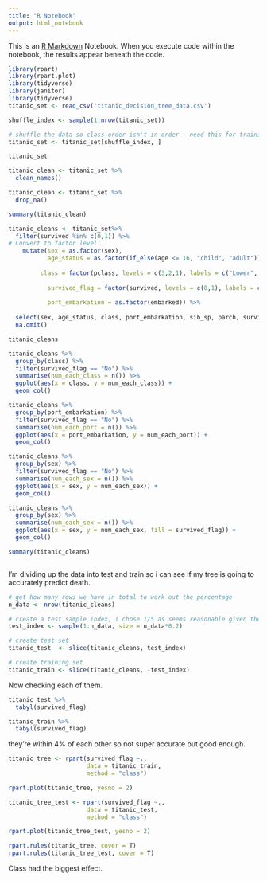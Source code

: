 ```yaml
---
title: "R Notebook"
output: html_notebook
---
```


This is an [R Markdown](http://rmarkdown.rstudio.com) Notebook. When you execute code within the notebook, the results appear beneath the code. 

```r
library(rpart)
library(rpart.plot)
library(tidyverse)
library(janitor)
library(tidyverse)
titanic_set <- read_csv('titanic_decision_tree_data.csv')

shuffle_index <- sample(1:nrow(titanic_set))

# shuffle the data so class order isn't in order - need this for training/testing split later on 
titanic_set <- titanic_set[shuffle_index, ]

```

```r
titanic_set

```

```r
titanic_clean <- titanic_set %>%
  clean_names()
```

```r
titanic_clean <- titanic_set %>%
  drop_na()

```

```r
summary(titanic_clean)
```

```r
titanic_cleans <- titanic_set%>%
  filter(survived %in% c(0,1)) %>%
# Convert to factor level
    mutate(sex = as.factor(sex), 
           age_status = as.factor(if_else(age <= 16, "child", "adult")),
           
         class = factor(pclass, levels = c(3,2,1), labels = c("Lower", "Middle", "Upper")), 
         
           survived_flag = factor(survived, levels = c(0,1), labels = c("No", "Yes")), 
         
           port_embarkation = as.factor(embarked)) %>%
  
  select(sex, age_status, class, port_embarkation, sib_sp, parch, survived_flag) %>%
  na.omit()

```

```r
titanic_cleans
```

```r
titanic_cleans %>%  
  group_by(class) %>%  
  filter(survived_flag == "No") %>%
  summarise(num_each_class = n()) %>%  
  ggplot(aes(x = class, y = num_each_class)) +  
  geom_col()
```

```r
titanic_cleans %>%  
  group_by(port_embarkation) %>%  
  filter(survived_flag == "No") %>%
  summarise(num_each_port = n()) %>%  
  ggplot(aes(x = port_embarkation, y = num_each_port)) +  
  geom_col()
```

```r
titanic_cleans %>%  
  group_by(sex) %>%  
  filter(survived_flag == "No") %>%
  summarise(num_each_sex = n()) %>%  
  ggplot(aes(x = sex, y = num_each_sex)) +  
  geom_col()

titanic_cleans %>%  
  group_by(sex) %>%  
  summarise(num_each_sex = n()) %>%  
  ggplot(aes(x = sex, y = num_each_sex, fill = survived_flag)) + 
  geom_col()
```

```r
summary(titanic_cleans)



```
I'm dividing up the data into test and train so i can see if my tree is going to accurately predict death. 

```r
# get how many rows we have in total to work out the percentage
n_data <- nrow(titanic_cleans)

# create a test sample index, i chose 1/5 as seems reasonable given the size of the dataset. 
test_index <- sample(1:n_data, size = n_data*0.2)

# create test set
titanic_test  <- slice(titanic_cleans, test_index)

# create training set
titanic_train <- slice(titanic_cleans, -test_index)
```

Now checking each of them. 

```r
titanic_test %>%
  tabyl(survived_flag)
```

```r
titanic_train %>%
  tabyl(survived_flag)
```

they're within 4% of each other so not super accurate but good enough. 

```r
titanic_tree <- rpart(survived_flag ~., 
                      data = titanic_train, 
                      method = "class")

rpart.plot(titanic_tree, yesno = 2)
```

```r
titanic_tree_test <- rpart(survived_flag ~., 
                      data = titanic_test, 
                      method = "class")

rpart.plot(titanic_tree_test, yesno = 2)
```

```r
rpart.rules(titanic_tree, cover = T)
rpart.rules(titanic_tree_test, cover = T)
```

Class had the biggest effect.  


```r

```

